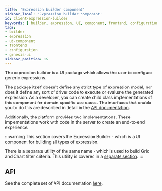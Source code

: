```yaml
---
title: 'Expression builder component'
sidebar_label: 'Expression builder component'
id: client-expression-builder
keywords: [ builder, expression, UI, component, frontend, configuration, dynamic, generator ]
tags:
- builder
- expression
- ui-component
- frontend
- configuration
- genesis-ui
sidebar_position: 15
---
```


The expression builder is a UI package which allows the user to configure generic expressions.

The package itself doesn't define any strict type of expression model, nor does it define any
sort of driver code to execute or evaluate the generated expression. As a developer, you can create child class implementations of this component for domain specific use cases. The interfaces that enable you to do this are described in detail in the [API documentation](/develop/client-capabilities/expression-builder/docs/api/).

Additionally, the platform provides two implementations. These implementations work with code in the server to create an end-to-end experience.

:::warning
This section covers the Expression Builder - which is a UI component for building all types of expression.

There is a separate utility of the same name - which is used to build Grid and Chart filter criteria. This utility is covered in a [separate section](/develop/client-capabilities/criteria/expression-builder/).
:::

## API

See the complete set of API documentation [here](/develop/client-capabilities/expression-builder/docs/api/).

